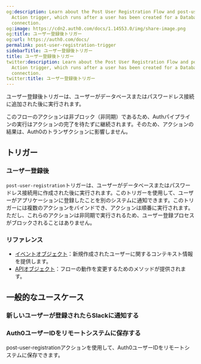 ```yaml
---
og:description: Learn about the Post User Registration Flow and post-user-registration
  Action trigger, which runs after a user has been created for a Database or Passwordless
  connection.
og:image: https://cdn2.auth0.com/docs/1.14553.0/img/share-image.png
og:title: ユーザー登録後トリガー
og:url: https://auth0.com/docs/
permalink: post-user-registration-trigger
sidebarTitle: ユーザー登録後トリガー
title: ユーザー登録後トリガー
twitter:description: Learn about the Post User Registration Flow and post-user-registration
  Action trigger, which runs after a user has been created for a Database or Passwordless
  connection.
twitter:title: ユーザー登録後トリガー
---
```


ユーザー登録後トリガーは、ユーザーがデータベースまたはパスワードレス接続に追加された後に実行されます。

このフローのアクションは非ブロック（非同期）であるため、Authパイプラインの実行はアクションの完了を待たずに継続されます。そのため、アクションの結果は、Auth0のトランザクションに影響しません。

## トリガー

### ユーザー登録後

`post-user-registration`トリガーは、ユーザーがデータベースまたはパスワードレス接続用に作成された後に実行されます。このトリガーを使用して、ユーザーがアプリケーションに登録したことを別のシステムに通知できます。このトリガーには複数のアクションをバインドでき、アクションは順番に実行されます。ただし、これらのアクションは非同期で実行されるため、ユーザー登録プロセスがブロックされることはありません。

### リファレンス

* [イベントオブジェクト](/signup-and-login-triggers/post-user-registration-trigger/post-user-registration-event-object)：新規作成されたユーザーに関するコンテキスト情報を提供します。
* [APIオブジェクト](/signup-and-login-triggers/post-user-registration-trigger/api-object)：フローの動作を変更するためのメソッドが提供されます。

## 一般的なユースケース

### 新しいユーザーが登録されたらSlackに通知する





### Auth0ユーザーIDをリモートシステムに保存する

post-user-registrationアクションを使用して、Auth0ユーザーIDをリモートシステムに保存できます。